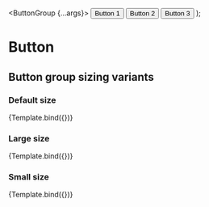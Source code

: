

<Meta title="Components/ButtonGroup/Sizes" component={ButtonGroup} />

  <ButtonGroup {...args}>
    <Button>Button 1</Button>
    <Button>Button 2</Button>
    <Button>Button 3</Button>
  </ButtonGroup>
);

# Button

## Button group sizing variants

### Default size

<Canvas>
  <Story name="Default">{Template.bind({})}</Story>
</Canvas>

### Large size

<Canvas>
  <Story name="Large" args={{ size: 'lg' }}>
    {Template.bind({})}
  </Story>
</Canvas>

### Small size

<Canvas>
  <Story name="Small" args={{ size: 'sm' }}>
    {Template.bind({})}
  </Story>
</Canvas>
